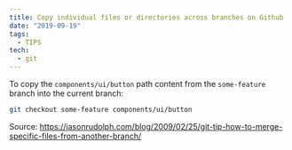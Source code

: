 ```yaml
---
title: Copy individual files or directories across branches on Github
date: "2019-09-19"
tags:
  - TIPS
tech:
  - git
---
```


To copy the `components/ui/button` path content from the `some-feature` branch into the current branch:

```sh
git checkout some-feature components/ui/button
```

Source: https://jasonrudolph.com/blog/2009/02/25/git-tip-how-to-merge-specific-files-from-another-branch/
